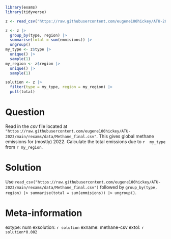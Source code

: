 ```r
library(exams)
library(tidyverse)

z <- read_csv("https://raw.githubusercontent.com/eugene100hickey/ATU-2023/main/rexams/data/Methane_final.csv")

z <- z |> 
  group_by(type, region) |> 
  summarise(total = sum(emmisions)) |> 
  ungroup()
my_type <- z$type |> 
  unique() |> 
  sample(1)
my_region <- z$region |> 
  unique() |> 
  sample(1)

solution <- z |> 
  filter(type = my_type, region = my_region) |> 
  pull(total)
```


Question
========
Read in the _csv_ file located at `"https://raw.githubusercontent.com/eugene100hickey/ATU-2023/main/rexams/data/Methane_final.csv"`. This gives global methane emissions for  (mostly) 2022. Calculate the total emissions due to `r  my_type` from `r my_region`.


Solution
========
Use `read_csv("https://raw.githubusercontent.com/eugene100hickey/ATU-2023/main/rexams/data/Methane_final.csv")` followed by `group_by(type, region) |> summarise(total = sum(emmisions)) |> ungroup()`.



Meta-information
================
extype: num
exsolution: `r solution`
exname: methane-csv
extol: `r solution*0.002`
